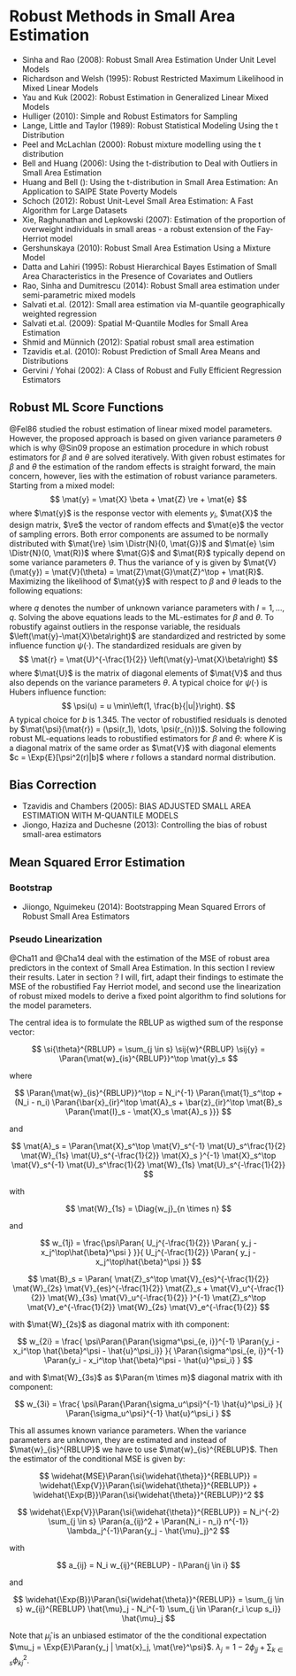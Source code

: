 # Robust Methods in Small Area Estimation

- Sinha and Rao (2008): Robust Small Area Estimation Under Unit Level Models
- Richardson and Welsh (1995): Robust Restricted Maximum Likelihood in Mixed Linear Models
- Yau and Kuk (2002): Robust Estimation in Generalized Linear Mixed Models
- Hulliger (2010): Simple and Robust Estimators for Sampling
- Lange, Little and Taylor (1989): Robust Statistical Modeling Using the t Distribution
- Peel and McLachlan (2000): Robust mixture modelling using the t distribution
- Bell and Huang (2006): Using the t-distribution to Deal with Outliers in Small Area Estimation
- Huang and Bell (): Using the t-distribution in Small Area Estimation: An Application to SAIPE State Poverty Models
- Schoch (2012): Robust Unit-Level Small Area Estimation: A Fast Algorithm for Large Datasets
- Xie, Raghunathan and Lepkowski (2007): Estimation of the proportion of overweight individuals in small areas - a robust extension of the Fay-Herriot model
- Gershunskaya (2010): Robust Small Area Estimation Using a Mixture Model
- Datta and Lahiri (1995): Robust Hierarchical Bayes Estimation of Small Area Characteristics in the Presence of Covariates and Outliers
- Rao, Sinha and Dumitrescu (2014): Robust Small area estimation under semi-parametric mixed models
- Salvati et.al. (2012): Small area estimation via M-quantile geographically weighted regression
- Salvati et.al. (2009): Spatial M-Quantile Modles for Small Area Estimation
- Shmid and Münnich (2012): Spatial robust small area estimation
- Tzavidis et.al. (2010): Robust Prediction of Small Area Means and Distributions
- Gervini / Yohai (2002): A Class of Robust and Fully Efficient Regression Estimators


## Robust ML Score Functions


@Fel86 studied the robust estimation of linear mixed model parameters.
However, the proposed approach is based on given variance parameters $\theta$
which is why @Sin09 propose an estimation procedure in which robust estimators
for $\beta$ and $\theta$ are solved iteratively. With given robust estimates for
$\beta$ and $\theta$ the estimation of the random effects is straight forward,
the main concern, however, lies with the estimation of robust variance
parameters. Starting from a mixed model:
$$
\mat{y} = \mat{X} \beta + \mat{Z} \re + \mat{e}
$$
where $\mat{y}$ is the response vector with elements $y_i$, $\mat{X}$ the
design matrix, $\re$ the vector of random effects and $\mat{e}$ the
vector of sampling errors. Both error components are assumed to be normally
distributed with $\mat{\re} \sim \Distr{N}(0, \mat{G})$ and $\mat{e}
\sim \Distr{N}(0, \mat{R})$ where $\mat{G}$ and $\mat{R}$ typically
depend on some variance parameters $\theta$. Thus the variance of y is given by
$\mat{V}(\mat{y}) = \mat{V}(\theta) =
\mat{Z}\mat{G}\mat{Z}^\top + \mat{R}$. Maximizing the likelihood of
$\mat{y}$ with respect to $\beta$ and $\theta$ leads to the following
equations:
\begin{align*}
\mat{X}^\top\mat{V}^{-1}\left(\mat{y}-\mat{X}\beta\right) =& 0 \\
\left(\mat{y} - \mat{X}\beta\right)^\top\mat{V}^{-1}          %(y-Xb)'V^-1
\frac{\partial\mat{V}}{\partial\theta_l}                      % dV/dx
\mat{V}^{-1}\left(\mat{y} - \mat{X}\beta\right) -             %V^-1 (y-Xb)
\tr\left(\mat{V}^{-1}\frac{\partial\mat{V}}{\partial\theta_l}\right) =& 0
\end{align*}

where $q$ denotes the number of unknown variance parameters with $l = 1, \dots,
q$. Solving the above equations leads to the ML-estimates for $\beta$ and
$\theta$. To robustify against outliers in the response variable, the residuals 
$\left(\mat{y}-\mat{X}\beta\right)$ are standardized and restricted by some
influence function $\psi(\cdot)$. The standardized residuals are given by
$$
\mat{r} = \mat{U}^{-\frac{1}{2}}
\left(\mat{y}-\mat{X}\beta\right)
$$
where $\mat{U}$ is the matrix of diagonal elements of $\mat{V}$ and thus
also depends on the variance parameters $\theta$. A typical choice for
$\psi(\cdot)$ is Hubers influence function:
$$
\psi(u) = u \min\left(1, \frac{b}{|u|}\right).
$$
A typical choice for $b$ is 1.345. The vector of robustified residuals is
denoted by $\mat{\psi}(\mat{r}) = (\psi(r_1), \dots, \psi(r_{n}))$.
Solving the following robust ML-equations leads to robustified estimators for
$\beta$ and $\theta$:
\begin{align}
\label{eq:rml_beta}
\mat{X}^\top\mat{V}^{-1} \mat{U}^{\frac{1}{2}} \psi(\mat{r}) =& 0 \\
\label{eq:rml_theta}
\Phi_l(\theta) = \psi(\mat{r})^\top\mat{U}^{\frac{1}{2}}\mat{V}^{-1}
\frac{\partial\mat{V}}{\partial\theta_l}
\mat{V}^{-1}\mat{U}^{\frac{1}{2}} \psi(\mat{r}) - \tr\left(K\mat{V}^{-1}\frac{\partial\mat{V}}{\partial\theta_l}\right) =& 0 
\end{align}
where $K$ is a diagonal matrix of the same order as $\mat{V}$ with diagonal
elements $c = \Exp{E}[\psi^2(r)|b]$ where $r$ follows a standard normal
distribution.


## Bias Correction

- Tzavidis and Chambers (2005): BIAS ADJUSTED SMALL AREA ESTIMATION WITH M-QUANTILE MODELS
- Jiongo, Haziza and Duchesne (2013): Controlling the bias of robust small-area estimators


## Mean Squared Error Estimation

### Bootstrap

- Jiiongo, Nguimekeu (2014): Bootstrapping Mean Squared Errors of Robust Small
Area Estimators

### Pseudo Linearization

@Cha11 and @Cha14 deal with the estimation of the MSE of robust area predictors
  in the context of Small Area Estimation. In this section I review their
  results. Later in section ? I will, firt, adapt their findings to estimate the
  MSE of the robustified Fay Herriot model, and second use the linearization of
  robust mixed models to derive a fixed point algorithm to find solutions for
  the model parameters.

The central idea is to formulate the RBLUP as wigthed sum of the response vector:

$$
\si{\theta}^{RBLUP} = \sum_{j \in s} \sij{w}^{RBLUP} \sij{y} = \Paran{\mat{w}_{is}^{RBLUP}}^\top \mat{y}_s
$$

where

$$
\Paran{\mat{w}_{is}^{RBLUP}}^\top = N_i^{-1} \Paran{\mat{1}_s^\top + (N_i - n_i) \Paran{\bar{x}_{ir}^\top \mat{A}_s + \bar{z}_{ir}^\top \mat{B}_s \Paran{\mat{I}_s - \mat{X}_s \mat{A}_s }}}
$$

  and

$$
\mat{A}_s = \Paran{\mat{X}_s^\top \mat{V}_s^{-1} \mat{U}_s^\frac{1}{2} \mat{W}_{1s} \mat{U}_s^{-\frac{1}{2}} \mat{X}_s }^{-1} \mat{X}_s^\top \mat{V}_s^{-1} \mat{U}_s^\frac{1}{2} \mat{W}_{1s} \mat{U}_s^{-\frac{1}{2}}
$$

with

$$
\mat{W}_{1s} = \Diag{w_j}_{n \times n}
$$

and

$$
w_{1j} = \frac{\psi\Paran{ U_j^{-\frac{1}{2}} \Paran{ y_j - x_j^\top\hat{\beta}^\psi } }}{ U_j^{-\frac{1}{2}} \Paran{ y_j - x_j^\top\hat{\beta}^\psi }}
$$

$$
  \mat{B}_s =
  \Paran{
    \mat{Z}_s^\top \mat{V}_{es}^{-\frac{1}{2}} \mat{W}_{2s} \mat{V}_{es}^{-\frac{1}{2}} \mat{Z}_s +
      \mat{V}_u^{-\frac{1}{2}} \mat{W}_{3s} \mat{V}_u^{-\frac{1}{2}}
    }^{-1}
\mat{Z}_s^\top \mat{V}_e^{-\frac{1}{2}} \mat{W}_{2s} \mat{V}_e^{-\frac{1}{2}}
$$

  with $\mat{W}_{2s}$ as diagonal matrix with ith component:

  $$
  w_{2i} =
  \frac{
    \psi\Paran{\Paran{\sigma^\psi_{e, i}}^{-1} \Paran{y_i - x_i^\top \hat{\beta}^\psi - \hat{u}^\psi_i}}
  }{
    \Paran{\sigma^\psi_{e, i}}^{-1} \Paran{y_i - x_i^\top \hat{\beta}^\psi - \hat{u}^\psi_i}
  }
$$

and with $\mat{W}_{3s}$ as $\Paran{m \times m}$ diagonal matrix with ith component:

  $$
  w_{3i} = \frac{
    \psi\Paran{\Paran{\sigma_u^\psi}^{-1} \hat{u}^\psi_i}
  }{
    \Paran{\sigma_u^\psi}^{-1} \hat{u}^\psi_i
  }
$$

This all assumes known variance parameters. When the variance parameters are
unknown, they are estimated and instead of $\mat{w}_{is}^{RBLUP}$ we have to use
$\mat{w}_{is}^{REBLUP}$. Then the estimator of the conditional MSE is given by:

$$
\widehat{MSE}\Paran{\si{\widehat{\theta}}^{REBLUP}} = 
  \widehat{\Exp{V}}\Paran{\si{\widehat{\theta}}^{REBLUP}} + 
  \widehat{\Exp{B}}\Paran{\si{\widehat{\theta}}^{REBLUP}}^2
$$

$$
\widehat{\Exp{V}}\Paran{\si{\widehat{\theta}}^{REBLUP}} =
  N_i^{-2} \sum_{j \in s} \Paran{a_{ij}^2 + \Paran{N_i - n_i} n^{-1}} \lambda_j^{-1}\Paran{y_j - \hat{\mu}_j}^2
$$

with 

$$
a_{ij} = N_i w_{ij}^{REBLUP} - I\Paran{j \in i}
$$

and

$$
\widehat{\Exp{B}}\Paran{\si{\widehat{\theta}}^{REBLUP}} =
  \sum_{j \in s} w_{ij}^{REBLUP} \hat{\mu}_j - N_i^{-1} \sum_{j \in \Paran{r_i \cup s_i}} \hat{\mu}_j
$$

Note that $\hat{\mu}_j$ is an unbiased estimator of the the conditional expectation $\mu_j = \Exp{E}\Paran{y_j | \mat{x}_j, \mat{\re}^\psi}$. $\lambda_j = 1 - 2\phi_{jj} + \sum_{k \in s}\phi^2_{kj}$.




